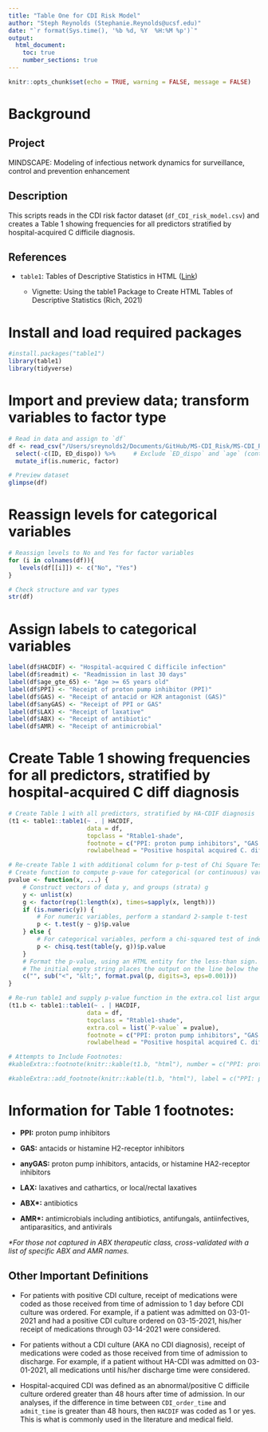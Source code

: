 ```yaml
---
title: "Table One for CDI Risk Model"
author: "Steph Reynolds (Stephanie.Reynolds@ucsf.edu)"
date: "`r format(Sys.time(), '%b %d, %Y  %H:%M %p')`"
output:
  html_document:
    toc: true
    number_sections: true
---
```


```r
knitr::opts_chunk$set(echo = TRUE, warning = FALSE, message = FALSE)
```

# Background

## Project

MINDSCAPE: Modeling of infectious network dynamics for surveillance, control and prevention enhancement

## Description

This scripts reads in the CDI risk factor dataset (`df_CDI_risk_model.csv`) and creates a Table 1 showing frequencies for all predictors stratified by hospital-acquired C difficile diagnosis.

## References

-   `table1`: Tables of Descriptive Statistics in HTML ([Link](https://cran.r-project.org/web/packages/table1/))

    -   Vignette: Using the table1 Package to Create HTML Tables of Descriptive Statistics (Rich, 2021)

# Install and load required packages

```r
#install.packages("table1")
library(table1)
library(tidyverse)
```

# Import and preview data; transform variables to factor type 

```r
# Read in data and assign to `df`
df <- read_csv("/Users/sreynolds2/Documents/GitHub/MS-CDI_Risk/MS-CDI_Risk/data/clean/df_CDI_risk_model.csv") %>% 
  select(-c(ID, ED_dispo)) %>%     # Exclude `ED_dispo` and `age` (continuous) for now 
  mutate_if(is.numeric, factor)

# Preview dataset 
glimpse(df)
```

# Reassign levels for categorical variables

```r
# Reassign levels to No and Yes for factor variables
for (i in colnames(df)){
   levels(df[[i]]) <- c("No", "Yes")
}

# Check structure and var types
str(df)
```

# Assign labels to categorical variables

```r
label(df$HACDIF) <- "Hospital-acquired C difficile infection"
label(df$readmit) <- "Readmission in last 30 days"
label(df$age_gte_65) <- "Age >= 65 years old"
label(df$PPI) <- "Receipt of proton pump inhibitor (PPI)"
label(df$GAS) <- "Receipt of antacid or H2R antagonist (GAS)"
label(df$anyGAS) <- "Receipt of PPI or GAS" 
label(df$LAX) <- "Receipt of laxative"
label(df$ABX) <- "Receipt of antibiotic"
label(df$AMR) <- "Receipt of antimicrobial"
```

# Create Table 1 showing frequencies for all predictors, stratified by hospital-acquired C diff diagnosis

```r
# Create Table 1 with all predictors, stratified by HA-CDIF diagnosis 
(t1 <- table1::table1(~ . | HACDIF, 
                      data = df,
                      topclass = "Rtable1-shade",
                      footnote = c("PPI: proton pump inhibitors", "GAS: antacids or histamine H2-receptor inhibitors", "anyGAS: proton pump inhibitors, antacids, or histamine HA2-receptor inhibitors", "LAX: laxatives and cathartics or local/rectal laxatives", "ABX: antibiotics", "AMR: antimicrobials including antibiotics, antifungals, antiinfectives, antiparasitics, and antivirals"),
                      rowlabelhead = "Positive hospital acquired C. difficile infection"))

# Re-create Table 1 with additional column for p-test of Chi Square Test testing independence between HACDIF and predictor(s) 
# Create function to compute p-vaue for categorical (or continuous) variables
pvalue <- function(x, ...) {
    # Construct vectors of data y, and groups (strata) g
    y <- unlist(x)
    g <- factor(rep(1:length(x), times=sapply(x, length)))
    if (is.numeric(y)) {
        # For numeric variables, perform a standard 2-sample t-test
        p <- t.test(y ~ g)$p.value
    } else {
        # For categorical variables, perform a chi-squared test of independence
        p <- chisq.test(table(y, g))$p.value
    }
    # Format the p-value, using an HTML entity for the less-than sign.
    # The initial empty string places the output on the line below the variable label.
    c("", sub("<", "&lt;", format.pval(p, digits=3, eps=0.001)))
}

# Re-run table1 and supply p-value function in the extra.col list argument 
(t1.b <- table1::table1(~ . | HACDIF, 
                      data = df, 
                      topclass = "Rtable1-shade", 
                      extra.col = list(`P-value` = pvalue),
                      footnote = c("PPI: proton pump inhibitors", "GAS: antacids or histamine H2-receptor inhibitors", "anyGAS: proton pump inhibitors, antacids, or histamine HA2-receptor inhibitors", "LAX: laxatives and cathartics or local/rectal laxatives", "ABX: antibiotics", "AMR: antimicrobials including antibiotics, antifungals, antiinfectives, antiparasitics, and antivirals"),
                      rowlabelhead = "Positive hospital acquired C. difficile infection"))

# Attempts to Include Footnotes: 
#kableExtra::footnote(knitr::kable(t1.b, "html"), number = c("PPI: proton pump inhibitors", "GAS: antacids, histamine H2-receptor inhibitors", "anyGAS: proton pump inhibitors, antacids, or histamine HA2-receptor inhibitors", "LAX: laxatives and cathartics, local/rectal laxatives", "ABX: antibiotics", "AMR: antimicrobials including antibiotics, antifungals, antiinfectives, antiparasitics, antivirals", "For those not captured in ABX therapeutic class, cross-validated with a list of specific ABX and AMR names"), number_title = "Footnotes:", threeparttable = T, title_format = c("bold", "italic"))

#kableExtra::add_footnote(knitr::kable(t1.b, "html"), label = c("PPI: proton pump inhibitors", "GAS: antacids, histamine H2-receptor inhibitors", "anyGAS: proton pump inhibitors, antacids, or histamine HA2-receptor inhibitors", "LAX: laxatives and cathartics, local/rectal laxatives", "ABX: antibiotics", "AMR: antimicrobials including antibiotics, antifungals, antiinfectives, antiparasitics, antivirals", "For those not captured in ABX therapeutic class, cross-validated with a list of specific ABX and AMR names"), notation = "number", threeparttable = T)
```

# Information for Table 1 footnotes:

-   **PPI:** proton pump inhibitors

-   **GAS:** antacids or histamine H2-receptor inhibitors

-   **anyGAS:** proton pump inhibitors, antacids, or histamine HA2-receptor inhibitors

-   **LAX:** laxatives and cathartics, or local/rectal laxatives

-   **ABX\*:** antibiotics

-   **AMR\*:** antimicrobials including antibiotics, antifungals, antiinfectives, antiparasitics, and antivirals

*\*For those not captured in ABX therapeutic class, cross-validated with a list of specific ABX and AMR names.*

## Other Important Definitions

-   For patients with positive CDI culture, receipt of medications were coded as those received from time of admission to 1 day before CDI culture was ordered. For example, if a patient was admitted on 03-01-2021 and had a positive CDI culture ordered on 03-15-2021, his/her receipt of medications through 03-14-2021 were considered.

-   For patients without a CDI culture (AKA no CDI diagnosis), receipt of medications were coded as those received from time of admission to discharge. For example, if a patient without HA-CDI was admitted on 03-01-2021, all medications until his/her discharge time were considered.

-   Hospital-acquired CDI was defined as an abnormal/positive C difficile culture ordered greater than 48 hours after time of admission. In our analyses, if the difference in time between `CDI_order_time` and `admit_time` is greater than 48 hours, then `HACDIF` was coded as 1 or yes. This is what is commonly used in the literature and medical field.
